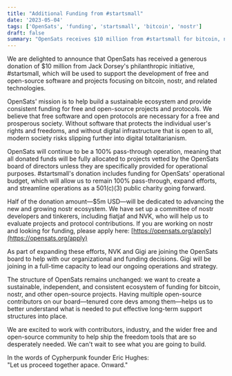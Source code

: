 ```yaml
---
title: "Additional Funding from #startsmall"
date: '2023-05-04'
tags: ['OpenSats', 'funding', 'startsmall', 'bitcoin', 'nostr']
draft: false
summary: "OpenSats receives $10 million from #startsmall for bitcoin, nostr, and related FOSS development."
---
```


We are delighted to announce that OpenSats has received a generous donation of
$10 million from Jack Dorsey's philanthropic initiative, #startsmall, which will
be used to support the development of free and open-source software and projects
focusing on bitcoin, nostr, and related technologies.

OpenSats' mission is to help build a sustainable ecosystem and provide
consistent funding for free and open-source projects and protocols. We believe
that free software and open protocols are necessary for a free and prosperous
society. Without software that protects the individual user's rights and
freedoms, and without digital infrastructure that is open to all, modern society
risks slipping further into digital totalitarianism.

OpenSats will continue to be a 100% pass-through operation, meaning that all
donated funds will be fully allocated to projects vetted by the OpenSats board
of directors unless they are specifically provided for operational purposes.
#startsmall's donation includes funding for OpenSats' operational budget, which
will allow us to remain 100% pass-through, expand efforts, and streamline
operations as a 501(c)(3) public charity going forward.

Half of the donation amount—$5m USD—will be dedicated to advancing the new and
growing nostr ecosystem. We have set up a committee of nostr developers and
tinkerers, including fiatjaf and NVK, who will help us to evaluate projects and
protocol contributions. If you are working on nostr and looking for funding,
please apply here: [https://opensats.org/apply](https://opensats.org/apply)

As part of expanding these efforts, NVK and Gigi are joining the OpenSats board
to help with our organizational and funding decisions. Gigi will be joining in a
full-time capacity to lead our ongoing operations and strategy.

The structure of OpenSats remains unchanged: we want to create a sustainable,
independent, and consistent ecosystem of funding for bitcoin, nostr, and other
open-source projects. Having multiple open-source contributors on our
board—tenured core devs among them—helps us to better understand what is needed
to put effective long-term support structures into place.

We are excited to work with contributors, industry, and the wider free and
open-source community to help ship the freedom tools that are so desperately
needed. We can't wait to see what you are going to build.

In the words of Cypherpunk founder Eric Hughes:  
"Let us proceed together apace. Onward."
